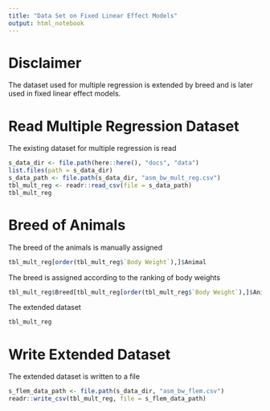 ```yaml
---
title: "Data Set on Fixed Linear Effect Models"
output: html_notebook
---
```


# Disclaimer
The dataset used for multiple regression is extended by breed and is later used in fixed linear effect models.


# Read Multiple Regression Dataset
The existing dataset for multiple regression is read

```r
s_data_dir <- file.path(here::here(), "docs", "data")
list.files(path = s_data_dir)
s_data_path <- file.path(s_data_dir, "asm_bw_mult_reg.csv")
tbl_mult_reg <- readr::read_csv(file = s_data_path)
tbl_mult_reg
```


# Breed of Animals
The breed of the animals is manually assigned

```r
tbl_mult_reg[order(tbl_mult_reg$`Body Weight`),]$Animal
```

The breed is assigned according to the ranking of body weights

```r
tbl_mult_reg$Breed[tbl_mult_reg[order(tbl_mult_reg$`Body Weight`),]$Animal] <- c(rep("Angus", 3), rep("Simmental", 3), rep("Limousin", 4))
```

The extended dataset

```r
tbl_mult_reg
```


# Write Extended Dataset
The extended dataset is written to a file

```r
s_flem_data_path <- file.path(s_data_dir, "asm_bw_flem.csv")
readr::write_csv(tbl_mult_reg, file = s_flem_data_path)

```


